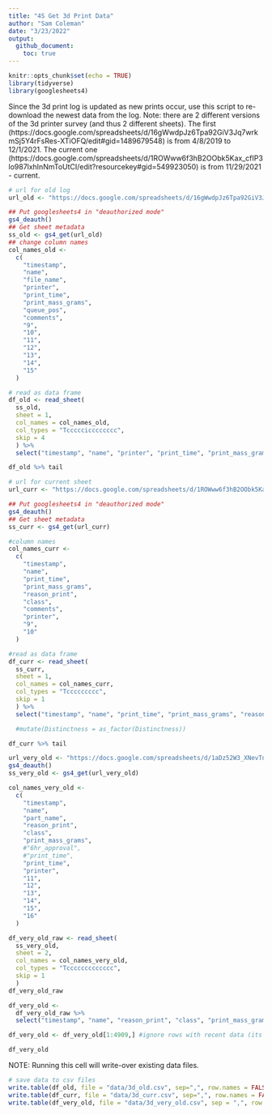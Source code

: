 ```yaml
---
title: "4S Get 3d Print Data"
author: "Sam Coleman"
date: "3/23/2022"
output: 
  github_document:
    toc: true
---
```


```r
knitr::opts_chunk$set(echo = TRUE)
library(tidyverse)
library(googlesheets4)
```

Since the 3d print log is updated as new prints occur, use this script to re-download the newest data from the log.
Note: there are 2 different versions of the 3d printer survey (and thus 2 different sheets). The first (https://docs.google.com/spreadsheets/d/16gWwdpJz6Tpa92GiV3Jq7wrkmSj5Y4rFsRes-XTiOFQ/edit#gid=1489679548) is from 4/8/2019 to 12/1/2021. The current one (https://docs.google.com/spreadsheets/d/1ROWww6f3hB2OObk5Kax_cfIP3lo987lxhInNmToUtCI/edit?resourcekey#gid=549923050) is from 11/29/2021 - current.


```r
# url for old log
url_old <- "https://docs.google.com/spreadsheets/d/16gWwdpJz6Tpa92GiV3Jq7wrkmSj5Y4rFsRes-XTiOFQ/edit#gid=1489679548"

## Put googlesheets4 in "deauthorized mode"
gs4_deauth()
## Get sheet metadata
ss_old <- gs4_get(url_old)
## change column names
col_names_old <-
  c(
    "timestamp",
    "name",
    "file_name",
    "printer",
    "print_time",
    "print_mass_grams",
    "queue_pos",
    "comments",
    "9",
    "10",
    "11",
    "12",
    "13",
    "14",
    "15"
  )

# read as data frame
df_old <- read_sheet(
  ss_old, 
  sheet = 1, 
  col_names = col_names_old, 
  col_types = "Tcccccicccccccc",
  skip = 4
  ) %>% 
  select("timestamp", "name", "printer", "print_time", "print_mass_grams", "queue_pos")

df_old %>% tail
```

```r
# url for current sheet
url_curr <- "https://docs.google.com/spreadsheets/d/1ROWww6f3hB2OObk5Kax_cfIP3lo987lxhInNmToUtCI/edit?resourcekey#gid=549923050"

## Put googlesheets4 in "deauthorized mode"
gs4_deauth()
## Get sheet metadata
ss_curr <- gs4_get(url_curr)

#column names
col_names_curr <-
  c(
    "timestamp",
    "name",
    "print_time",
    "print_mass_grams",
    "reason_print",
    "class",
    "comments",
    "printer",
    "9",
    "10"
  )

#read as data frame
df_curr <- read_sheet(
  ss_curr,
  sheet = 1,
  col_names = col_names_curr,
  col_types = "Tccccccccc",
  skip = 1
  ) %>%
  select("timestamp", "name", "print_time", "print_mass_grams", "reason_print", "class", "printer")

  #mutate(Distinctness = as_factor(Distinctness))

df_curr %>% tail
```
```r
url_very_old <- "https://docs.google.com/spreadsheets/d/1aDz52W3_XNevTn0l3j63_Z7shdQvlPnMGFxr8fjkHX4/edit#gid=2089240762"
gs4_deauth()
ss_very_old <- gs4_get(url_very_old)

col_names_very_old <-
  c(
    "timestamp",
    "name",
    "part_name",
    "reason_print",
    "class",
    "print_mass_grams",
    #"6hr_approval",
    #"print_time",
    "print_time",
    "printer",
    "11",
    "12",
    "13",
    "14",
    "15",
    "16"
  )

df_very_old_raw <- read_sheet(
  ss_very_old,
  sheet = 2,
  col_names = col_names_very_old,
  col_types = "Tccccccccccccc",
  skip = 1
  )
df_very_old_raw
```
```r
df_very_old <-
  df_very_old_raw %>%
  select("timestamp", "name", "reason_print", "class", "print_mass_grams", "print_time", "printer")

df_very_old <- df_very_old[1:4909,] #ignore rows with recent data (its weird)

df_very_old
```



NOTE: Running this cell will write-over existing data files.
```r
# save data to csv files
write.table(df_old, file = "data/3d_old.csv", sep=",", row.names = FALSE)
write.table(df_curr, file = "data/3d_curr.csv", sep=",", row.names = FALSE)
write.table(df_very_old, file = "data/3d_very_old.csv", sep = ",", row.names = FALSE)
```


